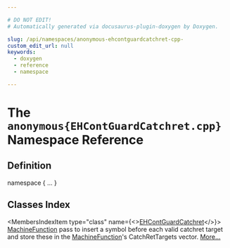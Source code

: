 ```yaml
---

# DO NOT EDIT!
# Automatically generated via docusaurus-plugin-doxygen by Doxygen.

slug: /api/namespaces/anonymous-ehcontguardcatchret-cpp-
custom_edit_url: null
keywords:
  - doxygen
  - reference
  - namespace

---
```





# The `anonymous{EHContGuardCatchret.cpp}` Namespace Reference

<DoxygenPage pluginConfig={pluginConfig}>



## Definition

<CodeBlock>namespace &#123; ... &#125;</CodeBlock>

## Classes Index

<MembersIndex>

<MembersIndexItem
  type="class"
  name={<><a href="/docs/api/classes/anonymous-namespace-ehcontguardcatchret-cpp-/ehcontguardcatchret">EHContGuardCatchret</a></>}>
<a href="/docs/api/classes/llvm/machinefunction">MachineFunction</a> pass to insert a symbol before each valid catchret target and store these in the <a href="/docs/api/classes/llvm/machinefunction">MachineFunction</a>&#39;s CatchRetTargets vector. <a href="/docs/api/classes/anonymous-namespace-ehcontguardcatchret-cpp-/ehcontguardcatchret/#details">More...</a>
</MembersIndexItem>

</MembersIndex>


</DoxygenPage>
